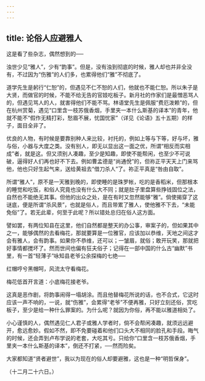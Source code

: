 ```yaml
---
---
---
```

title: 论俗人应避雅人
---



这是看了些杂志，偶然想到的──

浊世少见“雅人”，少有“韵事”。但是，没有浊到彻底的时候，雅人却也并非全没有，不过因为“伤雅”的人们多，也累得他们“雅”不彻底了。

道学先生是躬行“仁恕”的，但遇见不仁不恕的人们，他就也不能仁恕。所以朱子是大贤，而做官的时候，不能不给无告的官妓吃板子。新月社的作家们是最憎恶骂人的，但遇见骂人的人，就害得他们不能不骂。林语堂先生是佩服“费厄泼赖”的，但在杭州赏菊，遇见“口里含一枝苏俄香烟，手里夹一本什么斯基的译本”的青年，他就不能不“假作无精打彩，愁眉不展，忧国忧家”（详见《论语》五十五期）的样子，面目全非了。

优良的人物，有时候是要靠别种人来比较，衬托的，例如上等与下等，好与坏，雅与俗，小器与大度之类。没有别人，即无以显出这一面之优，所谓“相反而实相成”者，就是这。但又须别人凑趣，至少是知趣，即使不能帮闲，也至少不可说破，逼得好人们再也好不下去。例如曹孟德是“尚通侻”的，但祢正平天天上门来骂他，他也只好生起气来，送给黄祖去“借刀杀人”了。祢正平真是“咎由自取”。

所谓“雅人”，原不是一天雅到晚的，即使睡的是珠罗帐，吃的是香稻米，但那根本的睡觉和吃饭，和俗人究竟也没有什么大不同；就是肚子里盘算些挣钱固位之法，自然也不能绝无其事。但他的出众之处，是在有时又忽然能够“雅”。倘使揭穿了这谜底，便是所谓“杀风景”，也就是俗人，而且带累了雅人，使他雅不下去，“未能免俗”了。若无此辈，何至于此呢？所以错处总归在俗人这方面。

譬如罢，有两位知县在这里，他们自然都是整天的办公事，审案子的，但如果其中之一，能够偶然的去看梅花，那就要算是一位雅官，应该加以恭维，天地之间这才会有雅人，会有韵事。如果你不恭维，还可以；一皱眉，就俗；敢开玩笑，那就把好事情都搅坏了。然而世间也偏有狂夫俗子；记得在一部中国的什么古“幽默”书里，有一首“轻薄子”咏知县老爷公余探梅的七绝──

红帽哼兮黑帽呵，风流太守看梅花。

梅花低首开言道：小底梅花接老爷。

这真是恶作剧，将韵事闹得一塌胡涂。而且他替梅花所说的话，也不合式，它这时应该一声不响的，一说，就“伤雅”，会累得“老爷”不便再雅，只好立刻还俗，赏吃板子，至少是给一种什么罪案的。为什么呢？就因为你俗，再不能以雅道相处了。

小心谨慎的人，偶然遇见仁人君子或雅人学者时，倘不会帮闲凑趣，就须远远避开，愈远愈妙。假如不然，即不免要碰着和他们口头大不相同的脸孔和手段。晦气的时候，还会弄到卢布学说的老套，大吃其亏。只给你“口里含一枝苏俄香烟，手里夹一本什么斯基的译本”，倒还不打紧，──然而险矣。

大家都知道“贤者避世”，我以为现在的俗人却要避雅，这也是一种“明哲保身”。

（十二月二十六日。）
